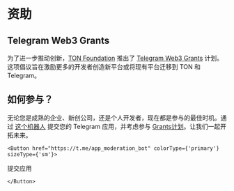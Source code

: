 
# 资助

## Telegram Web3 Grants

为了进一步推动创新，[TON Foundation](https://ton.foundation/en) 推出了 [Telegram Web3 Grants](http://t.me/toncoin/991) 计划。这项倡议旨在激励更多的开发者创造新平台或将现有平台迁移到 TON 和 Telegram。

## 如何参与？

无论您是成熟的企业、新创公司，还是个人开发者，现在都是参与的最佳时机。通过 [这个机器人](https://t.me/app_moderation_bot) 提交您的 Telegram 应用，并考虑参与 [Grants计划](https://t.me/trendingapps/33)。让我们一起开拓未来。

```mdx-code-block
<Button href="https://t.me/app_moderation_bot" colorType={'primary'} sizeType={'sm'}>
```

提交应用

```mdx-code-block
</Button>
```
